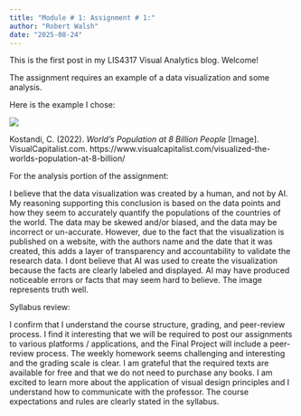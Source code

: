 ```yaml
---
title: "Module # 1: Assignment # 1:"
author: "Robert Walsh"
date: "2025-08-24"
---
```


This is the first post in my LIS4317 Visual Analytics blog. Welcome!

The assignment requires an example of a data visualization and some analysis.

Here is the example I chose:

![](worldPopulation750.jpg)

Kostandi, C. (2022). *World’s Population at 8 Billion People* \[Image\]. VisualCapitalist.com. https://www.visualcapitalist.com/visualized-the-worlds-population-at-8-billion/

For the analysis portion of the assignment:

I believe that the data visualization was created by a human, and not by AI. My reasoning supporting this conclusion is based on the data points and how they seem to accurately quantify the populations of the countries of the world. The data may be skewed and/or biased, and the data may be incorrect or un-accurate. However, due to the fact that the visualization is published on a website, with the authors name and the date that it was created, this adds a layer of transparency and accountability to validate the research data. I dont believe that AI was used to create the visualization because the facts are clearly labeled and displayed. AI may have produced noticeable errors or facts that may seem hard to believe. The image represents truth well.

Syllabus review:

I confirm that I understand the course structure, grading, and peer-review process. I find it interesting that we will be required to post our assignments to various platforms / applications, and the Final Project will include a peer-review process. The weekly homework seems challenging and interesting and the grading scale is clear. I am grateful that the required texts are available for free and that we do not need to purchase any books. I am excited to learn more about the application of visual design principles and I understand how to communicate with the professor. The course expectations and rules are clearly stated in the syllabus.
